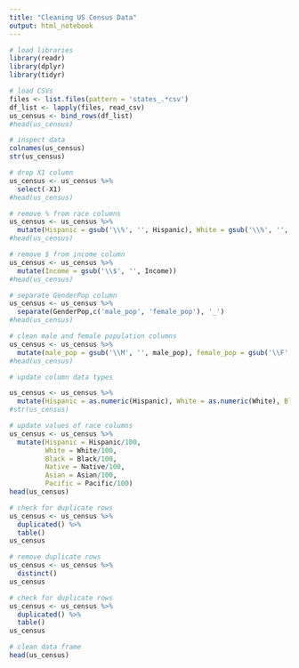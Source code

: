 ```yaml
---
title: "Cleaning US Census Data"
output: html_notebook
---
```


```r
# load libraries
library(readr)
library(dplyr)
library(tidyr)


```

```r
# load CSVs
files <- list.files(pattern = 'states_.*csv')
df_list <- lapply(files, read_csv)
us_census <- bind_rows(df_list)
#head(us_census)

```

```r
# inspect data
colnames(us_census)
str(us_census)


```

```r
# drop X1 column
us_census <- us_census %>%
  select(-X1)
#head(us_census)  


```

```r
# remove % from race columns
us_census <- us_census %>%
  mutate(Hispanic = gsub('\\%', '', Hispanic), White = gsub('\\%', '', White), Black = gsub('\\%', '', Black), Native = gsub('\\%', '', Native), Asian = gsub('\\%', '', Asian), Pacific = gsub('\\%', '', Pacific))
#head(us_census)  

# remove $ from income column
us_census <- us_census %>%
  mutate(Income = gsub('\\$', '', Income))
#head(us_census)  

```

```r
# separate GenderPop column
us_census <- us_census %>%
  separate(GenderPop,c('male_pop', 'female_pop'), '_')
#head(us_census)  


```
```r
# clean male and female population columns
us_census <- us_census %>%
  mutate(male_pop = gsub('\\M', '', male_pop), female_pop = gsub('\\F', '', female_pop))
#head(us_census)  


```

```r
# update column data types

us_census <- us_census %>%
  mutate(Hispanic = as.numeric(Hispanic), White = as.numeric(White), Black = as.numeric(Black), Native = as.numeric(Native), Asian = as.numeric(Asian), Pacific = as.numeric(Pacific), Income = as.numeric(Income), male_pop = as.numeric(male_pop), female_pop = as.numeric(female_pop))
#str(us_census)  


```

```r
# update values of race columns
us_census <- us_census %>% 
  mutate(Hispanic = Hispanic/100,
         White = White/100,
         Black = Black/100,
         Native = Native/100,
         Asian = Asian/100,
         Pacific = Pacific/100)
head(us_census)         


```

```r
# check for duplicate rows
us_census <- us_census %>%
  duplicated() %>%
  table()
us_census  

```

```r
# remove duplicate rows
us_census <- us_census %>%
  distinct()
us_census
```

```r
# check for duplicate rows
us_census <- us_census %>%
  duplicated() %>%
  table()
us_census  


```

```r
# clean data frame
head(us_census)
```
